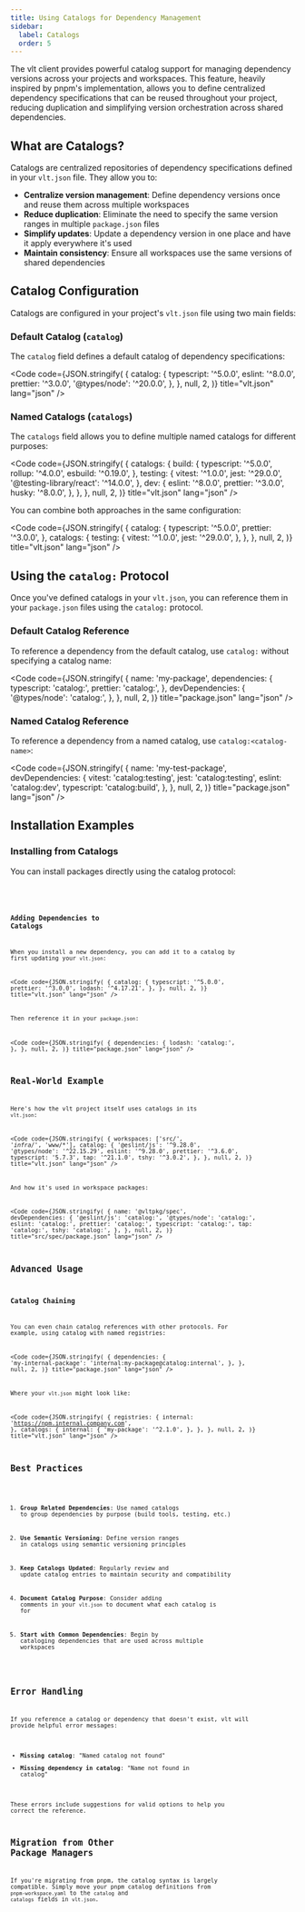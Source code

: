 ```yaml
---
title: Using Catalogs for Dependency Management
sidebar:
  label: Catalogs
  order: 5
---
```



The vlt client provides powerful catalog support for managing
dependency versions across your projects and workspaces. This feature,
heavily inspired by pnpm's implementation, allows you to define
centralized dependency specifications that can be reused throughout
your project, reducing duplication and simplifying version
orchestration across shared dependencies.

## What are Catalogs?

Catalogs are centralized repositories of dependency specifications
defined in your `vlt.json` file. They allow you to:

- **Centralize version management**: Define dependency versions once
  and reuse them across multiple workspaces
- **Reduce duplication**: Eliminate the need to specify the same
  version ranges in multiple `package.json` files
- **Simplify updates**: Update a dependency version in one place and
  have it apply everywhere it's used
- **Maintain consistency**: Ensure all workspaces use the same
  versions of shared dependencies

## Catalog Configuration

Catalogs are configured in your project's `vlt.json` file using two
main fields:

### Default Catalog (`catalog`)

The `catalog` field defines a default catalog of dependency
specifications:

<Code
  code={JSON.stringify(
    {
      catalog: {
        typescript: '^5.0.0',
        eslint: '^8.0.0',
        prettier: '^3.0.0',
        '@types/node': '^20.0.0',
      },
    },
    null,
    2,
  )}
  title="vlt.json"
  lang="json"
/>

### Named Catalogs (`catalogs`)

The `catalogs` field allows you to define multiple named catalogs for
different purposes:

<Code
  code={JSON.stringify(
    {
      catalogs: {
        build: {
          typescript: '^5.0.0',
          rollup: '^4.0.0',
          esbuild: '^0.19.0',
        },
        testing: {
          vitest: '^1.0.0',
          jest: '^29.0.0',
          '@testing-library/react': '^14.0.0',
        },
        dev: {
          eslint: '^8.0.0',
          prettier: '^3.0.0',
          husky: '^8.0.0',
        },
      },
    },
    null,
    2,
  )}
  title="vlt.json"
  lang="json"
/>

You can combine both approaches in the same configuration:

<Code
  code={JSON.stringify(
    {
      catalog: {
        typescript: '^5.0.0',
        prettier: '^3.0.0',
      },
      catalogs: {
        testing: {
          vitest: '^1.0.0',
          jest: '^29.0.0',
        },
      },
    },
    null,
    2,
  )}
  title="vlt.json"
  lang="json"
/>

## Using the `catalog:` Protocol

Once you've defined catalogs in your `vlt.json`, you can reference
them in your `package.json` files using the `catalog:` protocol.

### Default Catalog Reference

To reference a dependency from the default catalog, use `catalog:`
without specifying a catalog name:

<Code
  code={JSON.stringify(
    {
      name: 'my-package',
      dependencies: {
        typescript: 'catalog:',
        prettier: 'catalog:',
      },
      devDependencies: {
        '@types/node': 'catalog:',
      },
    },
    null,
    2,
  )}
  title="package.json"
  lang="json"
/>

### Named Catalog Reference

To reference a dependency from a named catalog, use
`catalog:<catalog-name>`:

<Code
  code={JSON.stringify(
    {
      name: 'my-test-package',
      devDependencies: {
        vitest: 'catalog:testing',
        jest: 'catalog:testing',
        eslint: 'catalog:dev',
        typescript: 'catalog:build',
      },
    },
    null,
    2,
  )}
  title="package.json"
  lang="json"
/>

## Installation Examples

### Installing from Catalogs

You can install packages directly using the catalog protocol:

<Code
  code="$ vlt install typescript@catalog:"
  title="Terminal"
  lang="bash"
/>

<Code
  code="$ vlt install vitest@catalog:testing"
  title="Terminal"
  lang="bash"
/>

### Adding Dependencies to Catalogs

When you install a new dependency, you can add it to a catalog by
first updating your `vlt.json`:

<Code
  code={JSON.stringify(
    {
      catalog: {
        typescript: '^5.0.0',
        prettier: '^3.0.0',
        lodash: '^4.17.21',
      },
    },
    null,
    2,
  )}
  title="vlt.json"
  lang="json"
/>

Then reference it in your `package.json`:

<Code
  code={JSON.stringify(
    {
      dependencies: {
        lodash: 'catalog:',
      },
    },
    null,
    2,
  )}
  title="package.json"
  lang="json"
/>

## Real-World Example

Here's how the vlt project itself uses catalogs in its `vlt.json`:

<Code
  code={JSON.stringify(
    {
      workspaces: ['src/*', 'infra/*', 'www/*'],
      catalog: {
        '@eslint/js': '^9.28.0',
        '@types/node': '^22.15.29',
        eslint: '^9.28.0',
        prettier: '^3.6.0',
        typescript: '5.7.3',
        tap: '^21.1.0',
        tshy: '^3.0.2',
      },
    },
    null,
    2,
  )}
  title="vlt.json"
  lang="json"
/>

And how it's used in workspace packages:

<Code
  code={JSON.stringify(
    {
      name: '@vltpkg/spec',
      devDependencies: {
        '@eslint/js': 'catalog:',
        '@types/node': 'catalog:',
        eslint: 'catalog:',
        prettier: 'catalog:',
        typescript: 'catalog:',
        tap: 'catalog:',
        tshy: 'catalog:',
      },
    },
    null,
    2,
  )}
  title="src/spec/package.json"
  lang="json"
/>

## Advanced Usage

### Catalog Chaining

You can even chain catalog references with other protocols. For
example, using catalog with named registries:

<Code
  code={JSON.stringify(
    {
      dependencies: {
        'my-internal-package': 'internal:my-package@catalog:internal',
      },
    },
    null,
    2,
  )}
  title="package.json"
  lang="json"
/>

Where your `vlt.json` might look like:

<Code
  code={JSON.stringify(
    {
      registries: {
        internal: 'https://npm.internal.company.com',
      },
      catalogs: {
        internal: {
          'my-package': '^2.1.0',
        },
      },
    },
    null,
    2,
  )}
  title="vlt.json"
  lang="json"
/>

## Best Practices

1. **Group Related Dependencies**: Use named catalogs to group
   dependencies by purpose (build tools, testing, etc.)

2. **Use Semantic Versioning**: Define version ranges in catalogs
   using semantic versioning principles

3. **Keep Catalogs Updated**: Regularly review and update catalog
   entries to maintain security and compatibility

4. **Document Catalog Purpose**: Consider adding comments in your
   `vlt.json` to document what each catalog is for

5. **Start with Common Dependencies**: Begin by cataloging
   dependencies that are used across multiple workspaces

## Error Handling

If you reference a catalog or dependency that doesn't exist, vlt will
provide helpful error messages:

- **Missing catalog**: "Named catalog not found"
- **Missing dependency in catalog**: "Name not found in catalog"

These errors include suggestions for valid options to help you correct
the reference.

## Migration from Other Package Managers

If you're migrating from pnpm, the catalog syntax is largely
compatible. Simply move your pnpm catalog definitions from
`pnpm-workspace.yaml` to the `catalog` and `catalogs` fields in
`vlt.json`.
